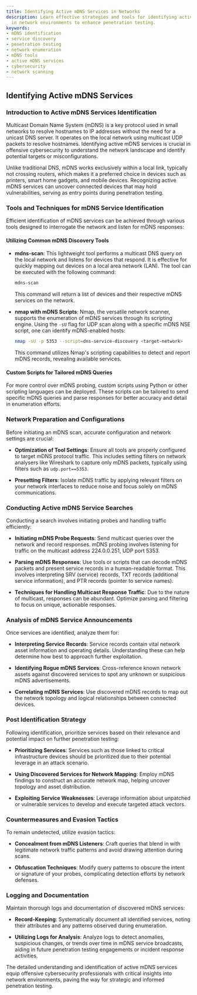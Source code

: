 ```yaml
---
title: Identifying Active mDNS Services in Networks
description: Learn effective strategies and tools for identifying active mDNS services
  in network environments to enhance penetration testing.
keywords:
- mDNS identification
- service discovery
- penetration testing
- network enumeration
- mDNS tools
- active mDNS services
- cybersecurity
- network scanning
---
```


## Identifying Active mDNS Services

### Introduction to Active mDNS Services Identification

Multicast Domain Name System (mDNS) is a key protocol used in small networks to resolve hostnames to IP addresses without the need for a unicast DNS server. It operates on the local network using multicast UDP packets to resolve hostnames. Identifying active mDNS services is crucial in offensive cybersecurity to understand the network landscape and identify potential targets or misconfigurations.

Unlike traditional DNS, mDNS works exclusively within a local link, typically not crossing routers, which makes it a preferred choice in devices such as printers, smart home gadgets, and mobile devices. Recognizing active mDNS services can uncover connected devices that may hold vulnerabilities, serving as entry points during penetration testing.

### Tools and Techniques for mDNS Service Identification

Efficient identification of mDNS services can be achieved through various tools designed to interrogate the network and listen for mDNS responses:

#### Utilizing Common mDNS Discovery Tools

- **mdns-scan**: This lightweight tool performs a multicast DNS query on the local network and listens for devices that respond. It is effective for quickly mapping out devices on a local area network (LAN). The tool can be executed with the following command:
  
  ```bash
  mdns-scan
  ```

  This command will return a list of devices and their respective mDNS services on the network.

- **nmap with mDNS Scripts**: Nmap, the versatile network scanner, supports the enumeration of mDNS services through its scripting engine. Using the `-sU` flag for UDP scan along with a specific mDNS NSE script, one can identify mDNS-enabled hosts:

  ```bash
  nmap -sU -p 5353 --script=dns-service-discovery <target-network>
  ```

  This command utilizes Nmap's scripting capabilities to detect and report mDNS records, revealing available services.

#### Custom Scripts for Tailored mDNS Queries

For more control over mDNS probing, custom scripts using Python or other scripting languages can be deployed. These scripts can be tailored to send specific mDNS queries and parse responses for better accuracy and detail in enumeration efforts.

### Network Preparation and Configurations

Before initiating an mDNS scan, accurate configuration and network settings are crucial:

- **Optimization of Tool Settings**: Ensure all tools are properly configured to target mDNS protocol traffic. This includes setting filters on network analysers like Wireshark to capture only mDNS packets, typically using filters such as `udp.port==5353`.

- **Presetting Filters**: Isolate mDNS traffic by applying relevant filters on your network interfaces to reduce noise and focus solely on mDNS communications.

### Conducting Active mDNS Service Searches

Conducting a search involves initiating probes and handling traffic efficiently:

- **Initiating mDNS Probe Requests**: Send multicast queries over the network and record responses. mDNS probing involves listening for traffic on the multicast address 224.0.0.251, UDP port 5353.

- **Parsing mDNS Responses**: Use tools or scripts that can decode mDNS packets and present service records in a human-readable format. This involves interpreting SRV (service) records, TXT records (additional service information), and PTR records (pointer to service names).

- **Techniques for Handling Multicast Response Traffic**: Due to the nature of multicast, responses can be abundant. Optimize parsing and filtering to focus on unique, actionable responses.

### Analysis of mDNS Service Announcements

Once services are identified, analyze them for:

- **Interpreting Service Records**: Service records contain vital network asset information and operating details. Understanding these can help determine how best to approach further exploitation.

- **Identifying Rogue mDNS Services**: Cross-reference known network assets against discovered services to spot any unknown or suspicious mDNS advertisements.

- **Correlating mDNS Services**: Use discovered mDNS records to map out the network topology and logical relationships between connected devices.

### Post Identification Strategy

Following identification, prioritize services based on their relevance and potential impact on further penetration testing:

- **Prioritizing Services**: Services such as those linked to critical infrastructure devices should be prioritized due to their potential leverage in an attack scenario.

- **Using Discovered Services for Network Mapping**: Employ mDNS findings to construct an accurate network map, helping uncover topology and asset distribution.

- **Exploiting Service Weaknesses**: Leverage information about unpatched or vulnerable services to develop and execute targeted attack vectors.

### Countermeasures and Evasion Tactics

To remain undetected, utilize evasion tactics:

- **Concealment from mDNS Listeners**: Craft queries that blend in with legitimate network traffic patterns and avoid drawing attention during scans.

- **Obfuscation Techniques**: Modify query patterns to obscure the intent or signature of your probes, complicating detection efforts by network defenses.

### Logging and Documentation

Maintain thorough logs and documentation of discovered mDNS services:

- **Record-Keeping**: Systematically document all identified services, noting their attributes and any patterns observed during enumeration.

- **Utilizing Logs for Analysis**: Analyze logs to detect anomalies, suspicious changes, or trends over time in mDNS service broadcasts, aiding in future penetration testing engagements or incident response activities.

The detailed understanding and identification of active mDNS services equip offensive cybersecurity professionals with critical insights into network environments, paving the way for strategic and informed penetration testing.